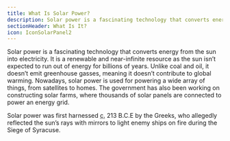 ```yaml
---
title: What Is Solar Power?
description: Solar power is a fascinating technology that converts energy from the sun into electricity
sectionHeader: What Is It?
icon: IconSolarPanel2
---
```



Solar power is a fascinating technology that converts energy from the sun into electricity.
It is a renewable and near-infinite resource
as the sun isn’t expected to run out of energy for billions of years.
Unlike coal and oil, it doesn’t emit greenhouse gasses, meaning it doesn’t contribute to global warming.
Nowadays, solar power is used for powering a wide array of things, from satellites to homes.
The government has also been working on constructing solar farms,
where thousands of solar panels are connected to power an energy grid.

<Admonition type="fun-fact">
  Solar power was first harnessed <abbr title="circa">c.</abbr> 213 B.C.E by the
  Greeks, who allegedly reflected the sun’s rays with mirrors to light enemy
  ships on fire during the Siege of Syracuse.
</Admonition>
